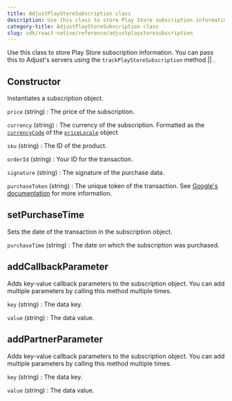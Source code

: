 ```yaml
---
title: AdjustPlayStoreSubscription class
description: Use this class to store Play Store subscription information.
category-title: AdjustPlayStoreSubscription class
slug: sdk/react-native/reference/adjustplaystoresubscription
---
```



Use this class to store Play Store subscription information. You can pass this to Adjust's servers using the <Tooltip>`trackPlayStoreSubscription` method || <TrackPlayStoreSubscription /></Tooltip>.

<Function>

## Constructor

Instantiates a subscription object.

<slot slot="signature">


<ConstructorSig />

</slot>

<slot slot="snippet">


<Constructor />

</slot>

<slot slot="parameters">

`price` (string)
: The price of the subscription.

`currency` (string)
: The currency of the subscription. Formatted as the [`currencyCode`](https://developer.apple.com/documentation/foundation/nslocale/1642836-currencycode?language=objc) of the [`priceLocale`](https://developer.apple.com/documentation/storekit/skproduct/1506145-pricelocale?language=objc) object

`sku` (string)
: The ID of the product.

`orderId` (string)
: Your ID for the transaction.

`signature` (string)
: The signature of the purchase data.

`purchaseToken` (string)
: The unique token of the transaction. See [Google's documentation](https://developer.android.com/reference/com/android/billingclient/api/Purchase#getPurchaseToken()) for more information.

</slot>

</Function>

<Function>

## setPurchaseTime

Sets the date of the transaction in the subscription object.

<slot slot="signature">


<SetPurchaseTimeSig />

</slot>

<slot slot="snippet">


<SetPurchaseTime />

</slot>

<slot slot="parameters">

`purchaseTime` (string)
: The date on which the subscription was purchased.

</slot>

</Function>

<Function>

## addCallbackParameter

Adds key-value callback parameters to the subscription object. You can add multiple parameters by calling this method multiple times.

<slot slot="signature">


<AddCallbackParameterSig />

</slot>


<slot slot="snippet">


<AddCallbackParameter />

</slot>

<slot slot="parameters">

`key` (string)
: The data key.

`value` (string)
: The data value.

</slot>

</Function>

<Function>

## addPartnerParameter

Adds key-value callback parameters to the subscription object. You can add multiple parameters by calling this method multiple times.

<slot slot="signature">


<AddPartnerParameterSig />

</slot>

<slot slot="snippet">


<AddPartnerParameter />

</slot>

<slot slot="parameters">

`key` (string)
: The data key.

`value` (string)
: The data value.

</slot>

</Function>

